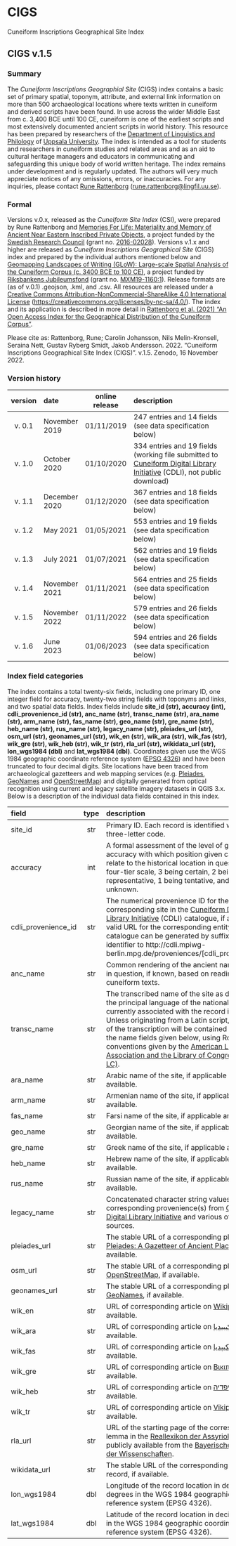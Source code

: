 # CIGS

Cuneiform Inscriptions Geographical Site Index

## CIGS v.1.5

### Summary 
The *Cuneiform Inscriptions Geographial Site* (CIGS) index contains a basic set of primary spatial, toponym, attribute, and external link information on more than 500 archaeological locations where texts written in cuneiform and derived scripts have been found. In use across the wider Middle East from c. 3,400 BCE until 100 CE, cuneiform is one of the earliest scripts and most extensively documented ancient scripts in world history. This resource has been prepared by researchers of the [Department of Linguistics and Philology](lingfil.uu.se) of [Uppsala University](uu.se). The index is intended as a tool for students and researchers in cuneiform studies and related areas and as an aid to cultural heritage managers and educators in communicating and safeguarding this unique body of world written heritage. The index remains under development and is regularly updated. The authors will very much appreciate notices of any omissions, errors, or inaccuracies. For any inquiries, please contact [Rune Rattenborg](https://www.katalog.uu.se/profile/?id=N18-1120) ([rune.rattenborg@lingfil.uu.se](mailto:rune.rattenborg@lingfil.uu.se)).

### Formal
Versions v.0.x, released as the _Cuneiform Site Index_ (CSI), were prepared by Rune Rattenborg and [Memories For Life: Materiality and Memory of Ancient Near Eastern Inscribed Private Objects](https://www.lingfil.uu.se/research/assyriology/current-projects/), a project funded by the [Swedish Research Council](https://www.vr.se) (grant no. [2016-02028](https://www.vr.se/swecris#/project/2016-02028_VR)). Versions v.1.x and higher are released as _Cuneiform Inscriptions Geographical Site_ (CIGS) index and prepared by the individual authors mentioned below and [Geomapping Landscapes of Writing (GLoW): Large-scale Spatial Analysis of the Cuneiform Corpus (c. 3400 BCE to 100 CE)](https://www.lingfil.uu.se/research/assyriology/glow/), a project funded by [Riksbankens Jubileumsfond](https://rj.se) (grant no. [MXM19-1160:1](https://rj.se/en/grants/2019/geomapping-landscapes-of-writing-glow-large-scale-spatial-analysis-of-the-cuneiform-corpus-c.-3400-bce-to-100-ce)). Release formats are (as of v.0.1) .geojson, .kml, and .csv. All resources are released under a [Creative Commons Attribution-NonCommercial-ShareAlike 4.0 International License](https://creativecommons.org/licenses/by-nc-sa/4.0/) ([https://creativecommons.org/licenses/by-nc-sa/4.0/](https://creativecommons.org/licenses/by-nc-sa/4.0/)). The index and its application is described in more detail in [Rattenborg et al. (2021) “An Open Access Index for the Geographical Distribution of the Cuneiform Corpus”](https://cdli.mpiwg-berlin.mpg.de/articles/cdlj/2021-1). 

Please cite as: Rattenborg, Rune; Carolin Johansson, Nils Melin-Kronsell, Seraina Nett, Gustav Ryberg Smidt, Jakob Andersson. 2022. "Cuneiform Inscriptions Geographical Site Index (CIGS)". v.1.5. Zenodo, 16 November 2022. 

### Version history

version | date | online release | description
:---:|:-----|:---:|:--------------------
v. 0.1 | November 2019 | 01/11/2019|247 entries and 14 fields (see data specification below)
v. 1.0 | October 2020|01/10/2020 | 334 entries and 19 fields (working file submitted to [Cuneiform Digital Library Initiative](http://cdli.mpiwg-berlin.mpg.de) (CDLI), not public download)
v. 1.1 | December 2020 | 01/12/2020 | 367 entries and 18 fields (see data specification below)
v. 1.2 | May 2021 | 01/05/2021 | 553 entries and 19 fields (see data specification below)
v. 1.3 | July 2021 | 01/07/2021 | 562 entries and 19 fields (see data specification below)
v. 1.4 | November 2021 | 01/11/2021 | 564 entries and 25 fields (see data specification below)
v. 1.5 | November 2022 | 01/11/2022 | 579 entries and 26 fields (see data specification below)
v. 1.6 | June 2023 | 01/06/2023 | 594 entries and 26 fields (see data specification below)

### Index field categories
The index contains a total twenty-six fields, including one primary ID, one integer field for accuracy, twenty-two string fields with toponyms and links, and two spatial data fields. Index fields include **site_id (str), accuracy (int), cdli_provenience_id (str), anc_name (str), transc_name (str), ara_name (str), arm_name (str), fas_name (str), geo_name (str), gre_name (str), heb_name (str), rus_name (str), legacy_name (str), pleiades_url (str), osm_url (str), geonames_url (str), wik_en (str), wik_ara (str), wik_fas (str), wik_gre (str), wik_heb (str), wik_tr (str), rla_url (str), wikidata_url (str), lon_wgs1984 (dbl)** and **lat_wgs1984 (dbl)**. Coordinates given use the WGS 1984 geographic coordinate reference system ([EPSG 4326](https://epsg.io/4326)) and have been truncated to four decimal digits. Site locations have been traced from archaeological gazetteers and web mapping services (e.g. [Pleiades](https://pleiades.stoa.org), [GeoNames](https://www.geonames.org) and [OpenStreetMap](https://www.openstreetmap.org)) and digitally generated from optical recognition using current and legacy satellite imagery datasets in QGIS 3.x. Below is a description of the individual data fields contained in this index.

field | type | description
:----|:----:|:--------------------------------
site_id | str | Primary ID. Each record is identified with a unique three-letter code.
accuracy | int | A formal assessment of the level of geographical accuracy with which position given can be said to relate to the historical location in question on a four-tier scale, 3 being certain, 2 being representative, 1 being tentative, and 0 being unknown. 
cdli_provenience_id | str | The numerical provenience ID for the corresponding site in the [Cuneiform Digital Library Initiative](http://cdli.mpiwg-berlin.mpg.de) (CDLI) catalogue, if available. A valid URL for the corresponding entity in the CDLI catalogue can be generated by suffixing this identifier to http://cdli.mpiwg-berlin.mpg.de/proveniences/[cdli_provenience_id]
anc_name | str | Common rendering of the ancient name of the site in question, if known, based on readings from cuneiform texts.
transc_name | str | The transcribed name of the site as drawn from the principal language of the national entity currently associated with the record in question. Unless originating from a Latin script, the source of the transcription will be contained in either of the name fields given below, using Romanization conventions given by the [American Library Association and the Library of Congress (ALA-LC)](https://www.loc.gov/catdir/cpso/roman.html).
ara_name | str | Arabic name of the site, if applicable and available.
arm_name| str | Armenian name of the site, if applicable and available.
fas_name | str | Farsi name of the site, if applicable and available. 
geo_name | str | Georgian name of the site, if applicable and available.
gre_name | str | Greek name of the site, if applicable and available. 
heb_name | str | Hebrew name of the site, if applicable and available. 
rus_name | str | Russian name of the site, if applicable and available.
legacy_name | str | Concatenated character string values for corresponding provenience(s) from [Cuneiform Digital Library Initiative](http://cdli.mpiwg-berlin.mpg.de) and various other data sources.
pleiades_url | str | The stable URL of a corresponding place record in [Pleiades: A Gazetteer of Ancient Places](https://pleiades.stoa.org), if available.
osm_url | str | The stable URL of a corresponding place record in [OpenStreetMap](https://www.openstreetmap.org), if available.
geonames_url | str | The stable URL of a corresponding place record in [GeoNames](https://www.geonames.org), if available.
wik_en | str | URL of corresponding article on [Wikipedia](https://en.wikipedia.org), if available.
wik_ara | str | URL of corresponding article on [ويكيبيديا](https://ar.wikipedia.org/), if available.
wik_fas | str | URL of corresponding article on [ويکیپديا](https://fa.wikipedia.org), if available.
wik_gre | str | URL of corresponding article on [Βικιπαίδεια](https://el.wikipedia.org/) if available.
wik_heb | str | URL of corresponding article on [ויקיפדיה](https://he.wikipedia.org/) if available.
wik_tr | str | URL of corresponding article on [Vikipedi](https://tr.wikipedia.org/) if available.
rla_url | str | URL of the starting page of the corresponding lemma in the [Reallexikon der Assyriologie](https://rla.badw.de/das-projekt.html) as publicly available from the [Bayerische Akademie der Wissenschaften](http://publikationen.badw.de/de/rla/).
wikidata_url | str | The stable URL of the corresponding [Wikidata](https://www.wikidata.org) record, if available.
lon_wgs1984 | dbl | Longitude of the record location in decimal degrees in the WGS 1984 geographic coordinate reference system (EPSG 4326).
lat_wgs1984 | dbl | Latitude of the record location in decimal degrees in the WGS 1984 geographic coordinate reference system (EPSG 4326).



